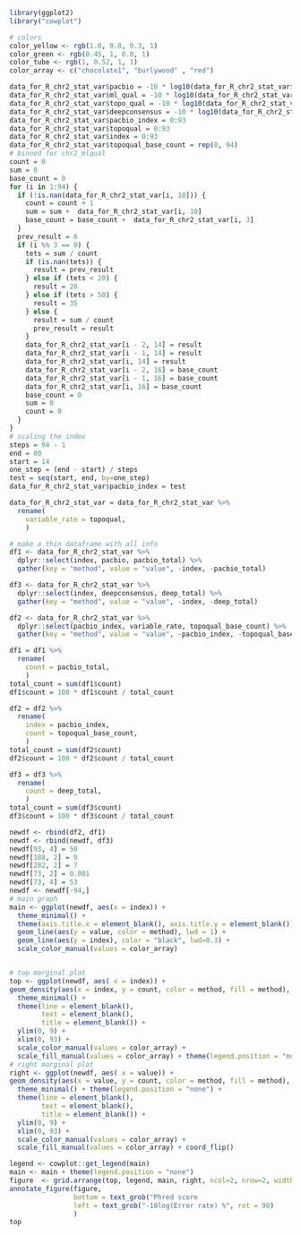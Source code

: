 
```r
library(ggplot2)
library("cowplot")

# colors
color_yellow <- rgb(1.0, 0.8, 0.3, 1)
color_green <- rgb(0.45, 1, 0.0, 1)
color_tube <- rgb(1, 0.52, 1, 1)
color_array <- c("chocolate1", "burlywood" , "red")

data_for_R_chr2_stat_var$pacbio = -10 * log10(data_for_R_chr2_stat_var$pacbio_error / data_for_R_chr2_stat_var$pacbio_total + 0.0000000001)
data_for_R_chr2_stat_var$ml_qual = -10 * log10(data_for_R_chr2_stat_var$ml_error / data_for_R_chr2_stat_var$ml_total + 0.0000000001)
data_for_R_chr2_stat_var$topo_qual = -10 * log10(data_for_R_chr2_stat_var$topo_error / data_for_R_chr2_stat_var$topo_total + 0.0000000001)
data_for_R_chr2_stat_var$deepconsensus = -10 * log10(data_for_R_chr2_stat_var$deep_error / data_for_R_chr2_stat_var$deep_total + 0.00000000001)
data_for_R_chr2_stat_var$pacbio_index = 0:93
data_for_R_chr2_stat_var$topoqual = 0:93
data_for_R_chr2_stat_var$index = 0:93
data_for_R_chr2_stat_var$topoqual_base_count = rep(0, 94)
# binned for chr2_mlqual
count = 0
sum = 0
base_count = 0
for (i in 1:94) {
  if (!is.nan(data_for_R_chr2_stat_var[i, 10])) {
    count = count + 1
    sum = sum +  data_for_R_chr2_stat_var[i, 10]
    base_count = base_count +  data_for_R_chr2_stat_var[i, 3]
  }
  prev_result = 0
  if (i %% 3 == 0) {
    tets = sum / count
    if (is.nan(tets)) {
      result = prev_result
    } else if (tets < 20) {
      result = 20
    } else if (tets > 50) {
      result = 35
    } else {
      result = sum / count
      prev_result = result
    }
    data_for_R_chr2_stat_var[i - 2, 14] = result
    data_for_R_chr2_stat_var[i - 1, 14] = result
    data_for_R_chr2_stat_var[i, 14] = result
    data_for_R_chr2_stat_var[i - 2, 16] = base_count
    data_for_R_chr2_stat_var[i - 1, 16] = base_count
    data_for_R_chr2_stat_var[i, 16] = base_count
    base_count = 0
    sum = 0
    count = 0
  }
} 
# scaling the index
steps = 94 - 1
end = 80
start = 14
one_step = (end - start) / steps
test = seq(start, end, by=one_step)
data_for_R_chr2_stat_var$pacbio_index = test

data_for_R_chr2_stat_var = data_for_R_chr2_stat_var %>% 
  rename(
    variable_rate = topoqual,
    )

# make a thin dataframe with all info
df1 <- data_for_R_chr2_stat_var %>%
  dplyr::select(index, pacbio, pacbio_total) %>%
  gather(key = "method", value = "value", -index, -pacbio_total)

df3 <- data_for_R_chr2_stat_var %>%
  dplyr::select(index, deepconsensus, deep_total) %>%
  gather(key = "method", value = "value", -index, -deep_total)

df2 <- data_for_R_chr2_stat_var %>%
  dplyr::select(pacbio_index, variable_rate, topoqual_base_count) %>%
  gather(key = "method", value = "value", -pacbio_index, -topoqual_base_count)

df1 = df1 %>% 
  rename(
    count = pacbio_total,
    )
total_count = sum(df1$count)
df1$count = 100 * df1$count / total_count

df2 = df2 %>% 
  rename(
    index = pacbio_index,
    count = topoqual_base_count,
    )
total_count = sum(df2$count)
df2$count = 100 * df2$count / total_count

df3 = df3 %>% 
  rename(
    count = deep_total,
    )
total_count = sum(df3$count)
df3$count = 100 * df3$count / total_count

newdf <- rbind(df2, df1)
newdf <- rbind(newdf, df3)
newdf[93, 4] = 50
newdf[188, 2] = 9
newdf[282, 2] = 7
newdf[73, 2] = 0.001
newdf[73, 4] = 53
newdf <- newdf[-94,]
# main graph
main <- ggplot(newdf, aes(x = index)) + 
  theme_minimal() +
  theme(axis.title.x = element_blank(), axis.title.y = element_blank()) +
  geom_line(aes(y = value, color = method), lwd = 1) + 
  geom_line(aes(y = index), color = "black", lwd=0.3) +
  scale_color_manual(values = color_array)


# top marginal plot
top <- ggplot(newdf, aes( x = index)) +
geom_density(aes(x = index, y = count, color = method, fill = method), stat="identity", alpha = 0.5) +
  theme_minimal() +
  theme(line = element_blank(),
        text = element_blank(),
        title = element_blank()) +
  ylim(0, 9) +
  xlim(0, 93) +
  scale_color_manual(values = color_array) +
  scale_fill_manual(values = color_array) + theme(legend.position = "none")
# right marginal plot
right <- ggplot(newdf, aes( x = value)) +
geom_density(aes(x = value, y = count, color = method, fill = method), stat="identity", alpha = 0.5) +
  theme_minimal() + theme(legend.position = "none") + 
  theme(line = element_blank(),
        text = element_blank(),
        title = element_blank()) +
  ylim(0, 9) +
  xlim(0, 93) +
  scale_color_manual(values = color_array) +
  scale_fill_manual(values = color_array) + coord_flip()

legend <- cowplot::get_legend(main)
main <- main + theme(legend.position = "none")
figure  <- grid.arrange(top, legend, main, right, ncol=2, nrow=2, widths=c(4, 1), heights=c(1, 4))
annotate_figure(figure,
                bottom = text_grob("Phred score                               "),
                left = text_grob("-10log(Error rate) %", rot = 90)
                )
top
```
